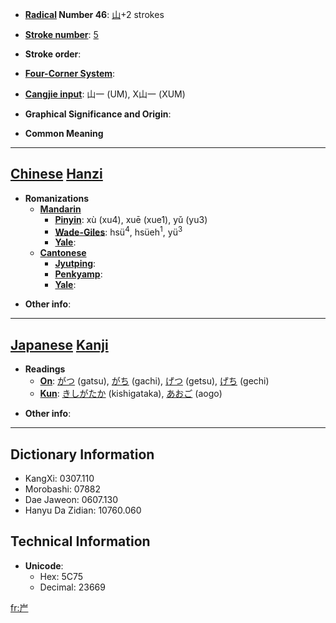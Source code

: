 * '''[[Wiktionary:Chinese radical index| Radical]] Number 46''': [[Wiktionary:Chinese radical index 山|山]]+2 strokes

* '''[[Wiktionary:Chinese total strokes index|Stroke number]]''': [[Wiktionary:Chinese total strokes index 5|5]]

* '''Stroke order''': 

* '''[[Wiktionary:Chinese four corner index|Four-Corner System]]''': 

* '''[[Wiktionary:Chinese Cangjie index|Cangjie input]]''': 山一 (UM), X山一 (XUM)

* '''Graphical Significance and Origin''': 

* '''Common Meaning'''

----

== [[Chinese]] [[Hanzi]] ==

* '''Romanizations'''
** '''[[Mandarin]]'''
*** '''[[Pinyin]]''': xù (xu4), xuē (xue1), yǔ (yu3)
*** '''[[Wade-Giles]]''': hsü<sup>4</sup>, hsüeh<sup>1</sup>, yü<sup>3</sup>
*** '''[[Yale]]''': 
** '''[[Cantonese]]'''
*** '''[[Jyutping]]''':
*** '''[[Penkyamp]]''': 
*** '''[[Yale]]''': 

* '''Other info''': 

----

== [[Japanese]] [[Kanji]] ==

* '''Readings'''
** '''[[On]]''': [[がつ]] (gatsu), [[がち]] (gachi), [[げつ]] (getsu), [[げち]] (gechi)
** '''[[Kun]]''': [[きしがたか]] (kishigataka), [[あおご]] (aogo)

* '''Other info''':  

----

== Dictionary Information ==

* KangXi: 0307.110
* Morobashi: 07882
* Dae Jaweon: 0607.130
* Hanyu Da Zidian: 10760.060

== Technical Information ==

* '''Unicode''':
** Hex: 5C75
** Decimal: 23669

[[fr:屵]]